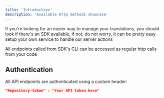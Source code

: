 ```yaml
---
title: 'Introduction'
description: 'Available Http methods showcase'
---
```


<Note>
  If you're looking for an easier way to manage your translations, you should look if there's an SDK available, if not, do not worry, it can be pretty easy setup your own service to handle our server actions
</Note>

All endpoints called from SDK's CLI can be accessed as regular http calls from your code


## Authentication

All API endpoints are authenticated using a custom header:

```json
"Repository-token" : "Your API token here"
```
